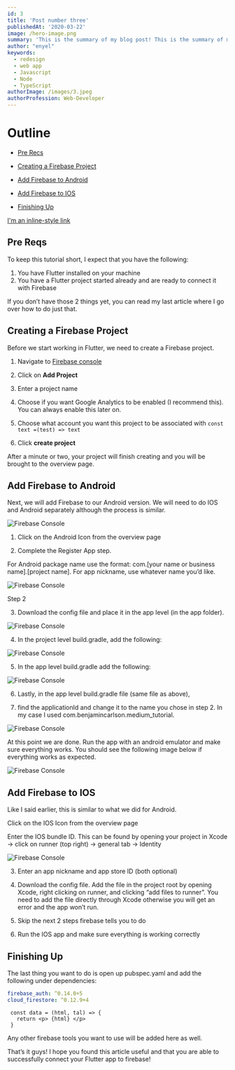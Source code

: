 ```yaml
---
id: 3
title: 'Post number three'
publishedAt: '2020-03-22'
image: /hero-image.png
summary: 'This is the summary of my blog post! This is the summary of my blog post! This is the summary of my blog post!'
author: "enyel"
keywords:
  - redesign
  - web app
  - Javascript
  - Node
  - TypeScript
authorImage: /images/3.jpeg
authorProfession: Web-Developer
---
```


# Outline

- [Pre Recs](#pre-reqs)

- [Creating a Firebase Project](#creating-a-firebase-project)

- [Add Firebase to Android](#add-firebase-to-android)

- [Add Firebase to IOS](#add-firebase-to-ios)

- [Finishing Up](#finishing-up)

[I'm an inline-style link](https://www.google.com)


## Pre Reqs

To keep this tutorial short, I expect that you have the following:

1. You have Flutter installed on your machine
2. You have a Flutter project started already and are ready to connect it with Firebase

If you don’t have those 2 things yet, you can read my last article where I go over how to do just that.

## Creating a Firebase Project

Before we start working in Flutter, we need to create a Firebase project.

1. Navigate to [Firebase console](https://console.firebase.google.com/)

2. Click on **Add Project**

3. Enter a project name

4. Choose if you want Google Analytics to be enabled (I recommend this). You can always enable this later on.

5. Choose what account you want this project to be associated with `const text =(test) => text`

6. Click **create project**

After a minute or two, your project will finish creating and you will be brought to the overview page.

## Add Firebase to Android

Next, we will add Firebase to our Android version. We will need to do IOS and Android separately although the process is similar.

![Firebase Console](/hero-image.png)

1. Click on the Android Icon from the overview page

2. Complete the Register App step.

For Android package name use the format: com.[your name or business name].[project name]. For app nickname, use whatever name you’d like.

![Firebase Console](/hero-image.png)

Step 2

3. Download the config file and place it in the app level (in the app folder).

![Firebase Console](/hero-image.png)

4. In the project level build.gradle, add the following:

![Firebase Console](/hero-image.png)

5. In the app level build.gradle add the following:

![Firebase Console](/hero-image.png)

6. Lastly, in the app level build.gradle file (same file as above), 

7. find the applicationId and change it to the name you chose in step 2.  In my case I used com.benjamincarlson.medium_tutorial.

![Firebase Console](/hero-image.png)

At this point we are done. Run the app with an android emulator and make sure everything works. You should see the following image below if everything works as expected.

![Firebase Console](/hero-image.png)

## Add Firebase to IOS

Like I said earlier, this is similar to what we did for Android.

Click on the IOS Icon from the overview page

Enter the IOS bundle ID. This can be found by opening your project in Xcode -> click on runner (top right) -> general tab -> Identity

![Firebase Console](/hero-image.png)


3. Enter an app nickname and app store ID (both optional)

4. Download the config file. Add the file in the project root by opening Xcode, right clicking on runner, and clicking “add files to runner”. You need to add the file directly through Xcode otherwise you will get an error and the app won’t run.

5. Skip the next 2 steps firebase tells you to do

6. Run the IOS app and make sure everything is working correctly

## Finishing Up

The last thing you want to do is open up pubspec.yaml and add the following under dependencies:

```dart:pubspec.yaml
firebase_auth: ^0.14.0+5
cloud_firestore: ^0.12.9+4
```

```javascript:jsx
 const data = (html, tal) => {
   return <p> {html} </p>
 }
```

Any other firebase tools you want to use will be added here as well.

That’s it guys! I hope you found this article useful and that you are able to successfully connect your Flutter app to firebase!